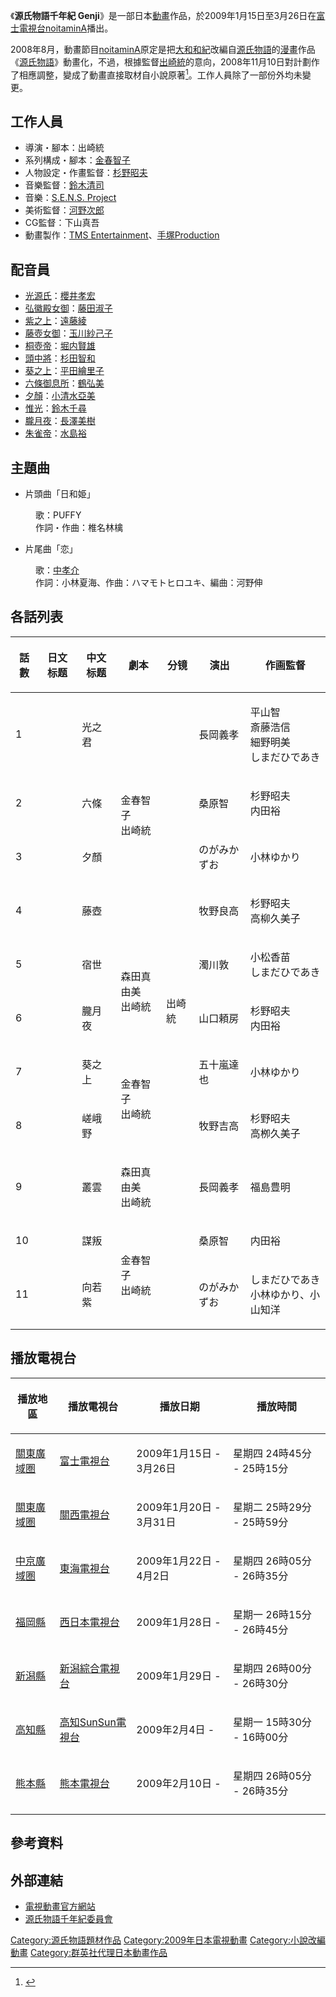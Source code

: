 {{Infobox animanga/Headerofja
|title= 源氏物語千年紀 Genji
|image= 
|size= 
|caption= 
|japanese= 源氏物語千年紀 Genji
|english= The Tale of Genji: <br>A Millennium-Old Journal Genji
|kana= げんじものがたりせんねんき げんじ
|romaji= Genji Monogatari Sennenki Genji
|genre= [[愛情|愛情]]
}}
{{Infobox animanga/TVAnime
|原案= 源氏物語
|原作= [[紫式部|紫式部]]
|導演= [[出崎統|出崎統]]
|系列構成= 
|腳本= 
|人物設定= [[杉野昭夫|杉野昭夫]]
|音樂= [[S.E.N.S.|S.E.N.S.]] Project
|音樂製作= 
|動畫製作= [[TMS娛樂|TMS娛樂]]／[[手塚Production|手塚Production]]
|製作= [[製作委員會|Genji 製作委員會]]
|播放電視台= [[富士電視台|富士電視台]]及FNS系
|其他電視台= 
|播放開始= 2009年1月15日
|播放結束= 3月26日
|話數=全11話 
|其他= 
|Copyright= 
}}
{{Infobox animanga/Footerofja}}

《'''源氏物語千年紀 Genji '''》是一部日本[[動畫|動畫]]作品，於2009年1月15日至3月26日在[[富士電視台|富士電視台]][[noitaminA|noitaminA]]播出。

2008年8月，動畫節目[[noitaminA|noitaminA]]原定是把[[大和和紀|大和和紀]]改編自[[源氏物語|源氏物語]]的[[漫畫|漫畫]]作品《[[源氏物語_(漫畫)|源氏物語]]》動畫化，不過，根據監督[[出崎統|出崎統]]的意向，2008年11月10日對計劃作了相應調整，變成了動畫直接取材自小說原著<ref>{{cite web|archiveurl=https://web.archive.org/web/20081113140710/http://mainichi.jp/enta/mantan/news/20081110mog00m200038000c.html |url=http://mainichi.jp/enta/mantan/news/20081110mog00m200038000c.html |archivedate=2008年11月13日 |title=あさきゆめみし：アニメ化の企画が中止に　出崎監督オリジナルの「源氏物語」に変更 |trans_title=淺夢：動畫版的規劃中止 出崎監督原創的「源氏物語」變更 |publisher=まんたんウェブ |accessdate=2015年2月1日 |language=Ja |deadurl=yes }}</ref>。工作人員除了一部份外均未變更。

== 工作人員 ==
* 導演・腳本：出崎統
* 系列構成・腳本：[[金春智子|金春智子]]
* 人物設定・作畫監督：[[杉野昭夫|杉野昭夫]]
* 音樂監督：[[鈴木清司|鈴木清司]]
* 音樂：[[S.E.N.S.|S.E.N.S. Project]]
* 美術監督：[[河野次郎|河野次郎]]
* CG監督：下山真吾
* 動畫製作：[[TMS_Entertainment|TMS Entertainment]]、[[手塚Production|手塚Production]]

== 配音員 ==
* [[光源氏|光源氏]]：[[櫻井孝宏|櫻井孝宏]]
* [[弘徽殿女御|弘徽殿女御]]：[[藤田淑子|藤田淑子]] 
* [[紫之上|紫之上]]：[[遠藤綾|遠藤綾]] 
* [[藤壺|藤壺女御]]：[[玉川紗己子|玉川紗己子]] 
* [[桐壺帝|桐壺帝]]：[[堀内賢雄|堀内賢雄]] 
* [[頭中將|頭中將]]：[[杉田智和|杉田智和]] 
* [[葵之上|葵之上]]：[[平田繪里子|平田繪里子]] 
* [[六條御息所|六條御息所]]：[[鶴弘美|鶴弘美]]
* [[夕顏|夕顏]]：[[小清水亞美|小清水亞美]]
* [[惟光|惟光]]：[[鈴木千尋|鈴木千尋]]
* [[朧月夜|朧月夜]]：[[長澤美樹|長澤美樹]]
* [[朱雀帝|朱雀帝]]：[[水島裕|水島裕]]

== 主題曲 ==
*片頭曲「日和姫」
:歌：PUFFY
:作詞・作曲：椎名林檎 

*片尾曲「恋」 
:歌：[[中孝介|中孝介]]
:作詞：小林夏海、作曲：ハマモトヒロユキ、編曲：河野伸

== 各話列表 ==
{|class="wikitable" style="margin:0 auto; text-align:center"
!話數!!日文标题!!中文标题!!劇本!!分镜!!演出!!作画監督
|-
|1||{{lang|ja|光る君}}||光之君||rowspan="4"|金春智子<br/>出崎統||rowspan="11"|出崎統||長岡義孝||平山智<br/>斎藤浩信<br/>細野明美<br/>しまだひであき
|-
|2||{{lang|ja|六条}}||六條||桑原智||杉野昭夫<br/>内田裕
|-
|3||{{lang|ja|夕顔}}||夕顏||のがみかずお||小林ゆかり
|-
|4||{{lang|ja|藤壺}}||藤壺||牧野良高||杉野昭夫<br/>高柳久美子
|-
|5||{{lang|ja|宿世}}||宿世||rowspan="2"|森田真由美<br/>出崎統||濁川敦||小松香苗<br/>しまだひであき
|-
|6||{{lang|ja|朧月夜}}||朧月夜||山口頼房||杉野昭夫<br/>内田裕
|-
|7||{{lang|ja|葵の上}}||葵之上||rowspan="2"|金春智子<br/>出崎統||五十嵐達也||小林ゆかり
|-
|8||{{lang|ja|嵯峨野}}||嵯峨野||牧野吉高||杉野昭夫<br/>高栁久美子
|-
|9||{{lang|ja|叢雲}}||叢雲||森田真由美<br/>出崎統||長岡義孝||福島豊明
|-
|10||{{lang|ja|謀叛}}||謀叛||rowspan="2"|金春智子<br/>出崎統||桑原智||内田裕

|-
|11||{{lang|ja|若紫へ}}||向若紫||のがみかずお||しまだひであき<br/>小林ゆかり、小山知洋

|}

== 播放電視台 ==
{{深夜動畫}}
{|class="wikitable" style="margin:0 auto; text-align:center"
!播放地區!!播放電視台!!播放日期!!播放時間
|-
|[[關東廣域圏|關東廣域圏]]||[[富士電視台|富士電視台]]||2009年1月15日 - 3月26日 ||星期四 24時45分 - 25時15分
|-
|[[關東廣域圏|關東廣域圏]]||[[關西電視台|關西電視台]]||2009年1月20日 - 3月31日 ||星期二 25時29分 - 25時59分
|-
|[[中京廣域圏|中京廣域圏]]||[[東海電視台|東海電視台]]||2009年1月22日 - 4月2日||星期四 26時05分 - 26時35分
|-
|[[福岡縣|福岡縣]]||[[西日本電視台|西日本電視台]]||2009年1月28日 - ||星期一 26時15分 - 26時45分
|-
|[[新潟縣|新潟縣]]||[[新潟綜合電視台|新潟綜合電視台]]||2009年1月29日 - ||星期四 26時00分 - 26時30分
|-
|[[高知縣|高知縣]]||[[高知SunSun電視台|高知SunSun電視台]]||2009年2月4日 - ||星期一 15時30分 - 16時00分
|-
|[[熊本縣|熊本縣]]||[[熊本電視台|熊本電視台]]||2009年2月10日 - ||星期四 26時05分 - 26時35分
|-
|}

== 參考資料 ==
{{Reflist}}

== 外部連結 ==
* [http://genji-anime.com/ 電視動畫官方網站] {{Wayback|url=http://genji-anime.com/ |date=20081201162646 }}
* [https://web.archive.org/web/20090315093957/http://www.2008genji.jp/ 源氏物語千年紀委員會]

{{Noitamina}}
{{DEFAULTSORT:Genjimonogatari Sennenki Genji}}
[[Category:源氏物語題材作品|Category:源氏物語題材作品]]
[[Category:2009年日本電視動畫|Category:2009年日本電視動畫]]
[[Category:小說改編動畫|Category:小說改編動畫]]
[[Category:群英社代理日本動畫作品|Category:群英社代理日本動畫作品]]
